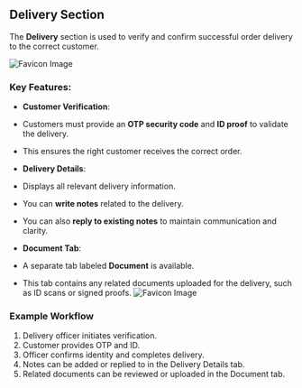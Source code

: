 ## Delivery Section

The **Delivery** section is used to verify and confirm successful order delivery to the correct customer.

![Favicon Image](/images/delivery.png)

### Key Features:

- **Customer Verification**:

- Customers must provide an **OTP security code** and **ID proof** to validate the delivery.
- This ensures the right customer receives the correct order.

- **Delivery Details**:

- Displays all relevant delivery information.
- You can **write notes** related to the delivery.
- You can also **reply to existing notes** to maintain communication and clarity.

- **Document Tab**:
- A separate tab labeled **Document** is available.
- This tab contains any related documents uploaded for the delivery, such as ID scans or signed proofs.
  ![Favicon Image](/images/deliverydetials.png)

### Example Workflow

1. Delivery officer initiates verification.
2. Customer provides OTP and ID.
3. Officer confirms identity and completes delivery.
4. Notes can be added or replied to in the Delivery Details tab.
5. Related documents can be reviewed or uploaded in the Document tab.
